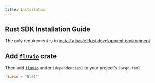 ```yaml
---
title: Installation
---
```


## Rust SDK Installation Guide

The only requirement is to [install a basic Rust development environment](https://www.rust-lang.org/tools/install)

## Add [`fluvio`] crate

Then add [`fluvio`] under `[dependencies]` to your project's `Cargo.toml`

```toml
fluvio = "0.21"
```

[`fluvio`]: https://crates.io/crates/fluvio
